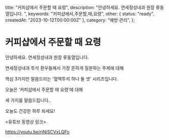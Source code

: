   title: "커피샵에서 주문할 때 요령",
  description: "안녕하세요. 연세정성내과 원장 류동열입니다. ",
  keywords: "커피샵에서,주문할,때,요령",
  other: { status: "ready", createdAt: "2023-10-12T00:00:00Z" },
  category: "예방·관리",
};

# 커피샵에서 주문할 때 요령

안녕하세요. 연세정성내과 원장 류동열입니다.

연세정성내과 투석 환우들께서 가장 흔하게 질문하는 주제에 대해

핵심 3가지만 말씀드리는 '혈액투석 하나 둘 셋' 시리즈입니다.

오늘은 ‘커피샵에서 주문할 때 요령’에 대해

세 가지를 말씀드립니다..

오늘도 건강한 하루 되세요!

&lt;유튜브 동영상 링크&gt;

https://youtu.be/nNiSCVxLQFo

